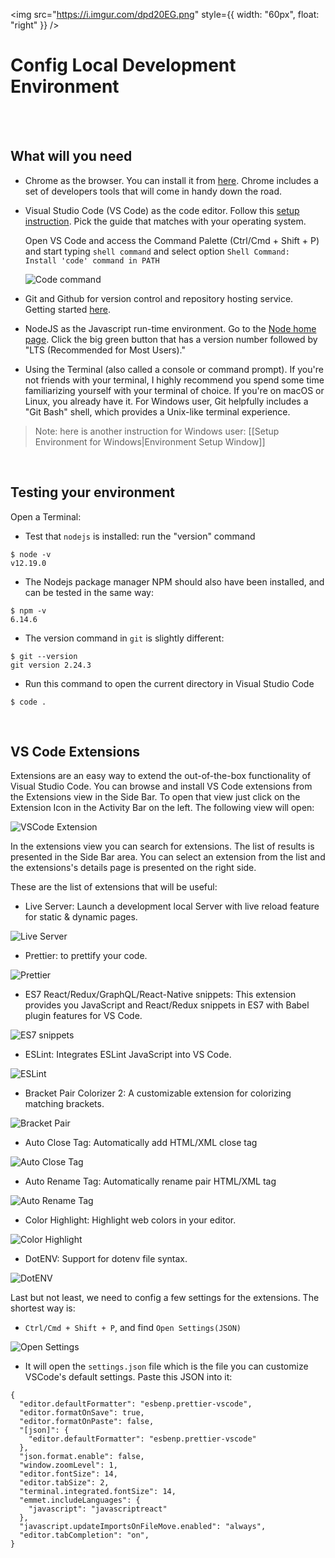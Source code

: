 <img
  src="https://i.imgur.com/dpd20EG.png"
  style={{ width: "60px", float: "right" }}
/>

# Config Local Development Environment

<br />
<br />

## What will you need

- Chrome as the browser. You can install it from [here](https://www.google.com/chrome/). Chrome includes a set of developers tools that will come in handy down the road.

- Visual Studio Code (VS Code) as the code editor. Follow this [setup instruction](https://code.visualstudio.com/docs/setup/setup-overview). Pick the guide that matches with your operating system.

  Open VS Code and access the Command Palette (Ctrl/Cmd + Shift + P) and start typing `shell command` and select option `Shell Command: Install 'code' command in PATH`

  ![Code command](https://docs.coderschool.vn/assets/web-virgil/vscode_1.png)

- Git and Github for version control and repository hosting service. Getting started [here](https://git-scm.com/book/en/v2/Getting-Started-Installing-Git).

- NodeJS as the Javascript run-time environment. Go to the [Node home page](http://nodejs.org/). Click the big green button that has a version number followed by "LTS (Recommended for Most Users)."

- Using the Terminal (also called a console or command prompt). If you're not friends with your terminal, I highly recommend you spend some time familiarizing yourself with your terminal of choice. If you're on macOS or Linux, you already have it. For Windows user, Git helpfully includes a "Git Bash" shell, which provides a Unix-like terminal experience.

> Note: here is another instruction for Windows user: [[Setup Environment for Windows|Environment Setup Window]]

<br />

## Testing your environment

Open a Terminal:

- Test that `nodejs` is installed: run the "version" command

```
$ node -v
v12.19.0

```

- The Nodejs package manager NPM should also have been installed, and can be tested in the same way:

```
$ npm -v
6.14.6

```

- The version command in `git` is slightly different:

```
$ git --version
git version 2.24.3

```

- Run this command to open the current directory in Visual Studio Code

```
$ code .

```

<br />

## VS Code Extensions

Extensions are an easy way to extend the out-of-the-box functionality of Visual Studio Code. You can browse and install VS Code extensions from the Extensions view in the Side Bar. To open that view just click on the Extension Icon in the Activity Bar on the left. The following view will open:

![VSCode Extension](https://docs.coderschool.vn/assets/web-virgil/vscode_2.png)

In the extensions view you can search for extensions. The list of results is presented in the Side Bar area. You can select an extension from the list and the extensions's details page is presented on the right side.

These are the list of extensions that will be useful:

- Live Server: Launch a development local Server with live reload feature for static & dynamic pages.

![Live Server](https://docs.coderschool.vn/assets/web-virgil/vscodeex_live_server.png)

- Prettier: to prettify your code.

![Prettier](https://docs.coderschool.vn/assets/web-virgil/vscodeex_prettier.png)

- ES7 React/Redux/GraphQL/React-Native snippets: This extension provides you JavaScript and React/Redux snippets in ES7 with Babel plugin features for VS Code.

![ES7 snippets](https://docs.coderschool.vn/assets/web-virgil/vscodeex_es7_react.png)

- ESLint: Integrates ESLint JavaScript into VS Code.

![ESLint](https://docs.coderschool.vn/assets/web-virgil/vscodeex_eslint.png)

- Bracket Pair Colorizer 2: A customizable extension for colorizing matching brackets.

![Bracket Pair](https://docs.coderschool.vn/assets/web-virgil/vscodeex_bracket_pair.png)

- Auto Close Tag: Automatically add HTML/XML close tag

![Auto Close Tag](https://docs.coderschool.vn/assets/web-virgil/vscodeex_auto_close_tag.png)

- Auto Rename Tag: Automatically rename pair HTML/XML tag

![Auto Rename Tag](https://docs.coderschool.vn/assets/web-virgil/vscodeex_auto_rename_tag.png)

- Color Highlight: Highlight web colors in your editor.

![Color Highlight](https://docs.coderschool.vn/assets/web-virgil/vscodeex_color_highlight.png)

- DotENV: Support for dotenv file syntax.

![DotENV](https://docs.coderschool.vn/assets/web-virgil/vscodeex_dotenv.png)

Last but not least, we need to config a few settings for the extensions. The shortest way is:

- `Ctrl/Cmd + Shift + P`, and find `Open Settings(JSON)`

![Open Settings](https://docs.coderschool.vn/assets/web-virgil/vscode_open_settings.png)

- It will open the `settings.json` file which is the file you can customize VSCode's default settings. Paste this JSON into it:

```
{
  "editor.defaultFormatter": "esbenp.prettier-vscode",
  "editor.formatOnSave": true,
  "editor.formatOnPaste": false,
  "[json]": {
    "editor.defaultFormatter": "esbenp.prettier-vscode"
  },
  "json.format.enable": false,
  "window.zoomLevel": 1,
  "editor.fontSize": 14,
  "editor.tabSize": 2,
  "terminal.integrated.fontSize": 14,
  "emmet.includeLanguages": {
    "javascript": "javascriptreact"
  },
  "javascript.updateImportsOnFileMove.enabled": "always",
  "editor.tabCompletion": "on",
}
```

<br />
<br />
<br />

